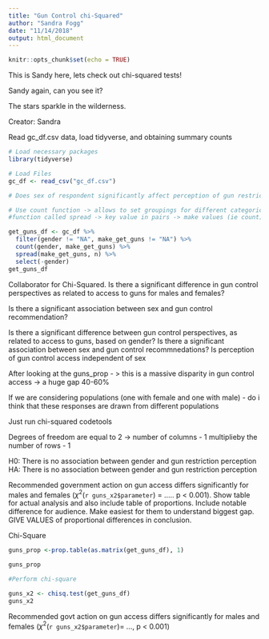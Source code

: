 ```yaml
---
title: "Gun Control chi-Squared"
author: "Sandra Fogg"
date: "11/14/2018"
output: html_document
---
```


```r
knitr::opts_chunk$set(echo = TRUE)
```

This is Sandy here, lets check out chi-squared tests!

Sandy again, can you see it?

The stars sparkle in the wilderness. 

Creator: Sandra

Read gc_df.csv data, load tidyverse, and obtaining summary counts
```r
# Load necessary packages
library(tidyverse)

# Load Files
gc_df <- read_csv("gc_df.csv")

# Does sex of respondent significantly affect perception of gun restrictions

# Use count function -> allows to set groupings for different categorical variables -> count how many times a #certain response occurs in the "make_get_guns" column -> Must make in contingency table format -> use a 
#function called spread -> key value in pairs -> make values (ie count) -> only want count values so we must #remove gender column (rembering female is first row)

get_guns_df <- gc_df %>% 
  filter(gender != "NA", make_get_guns != "NA") %>% 
  count(gender, make_get_guns) %>% 
  spread(make_get_guns, n) %>% 
  select(-gender)
get_guns_df

```

Collaborator for Chi-Squared. Is there a significant difference in gun control perspectives as related to access to guns for males and females?

Is there a significant association between sex and gun control recommendation?

Is there a significant difference between gun control perspectives, as related to access to guns, based on gender?  Is there a significant association between sex and gun control recommnedations? Is perception of gun control access independent of sex

After looking at the guns_prop - > this is a massive disparity in gun control access -> a huge gap 40-60%

If we are considering populations (one with female and one with male) - do i think that these responses are drawn from different populations

Just run chi-squared codetools

Degrees of freedom are equal to 2 -> number of columns - 1 multiplieby the number of rows - 1 

H0: There is no association between gender and gun restriction perception
HA: There is no association between gender and gun restriction perception

Recommended government action on gun access differs significantly for males and females ($\chi^2$(` r guns_x2$parameter`) = ..... p < 0.001).  Show table for actual analysis and also include table of proportions. Include notable difference for audience. Make easiest for them to understand biggest gap. GIVE VALUES of proportional differences in conclusion. 

Chi-Square
```r

guns_prop <-prop.table(as.matrix(get_guns_df), 1)

guns_prop

#Perform chi-square

guns_x2 <- chisq.test(get_guns_df)
guns_x2

```

Recommended govt action on gun access differs significantly for males and females ($\chi^2$(`r guns_x2$parameter`)= ..., p < 0.001)
